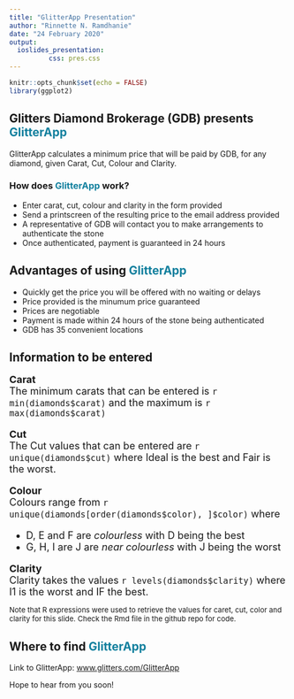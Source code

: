 ```yaml
---
title: "GlitterApp Presentation"
author: "Rinnette N. Ramdhanie"
date: "24 February 2020"
output: 
  ioslides_presentation:
          css: pres.css
---
```


```r
knitr::opts_chunk$set(echo = FALSE)
library(ggplot2)
```

## Glitters Diamond Brokerage (GDB) presents <span style="font-weight:bold; color:#12809E">GlitterApp</span>

GlitterApp calculates a minimum price that will be paid by GDB, for any diamond, given Carat, Cut, Colour and Clarity.

### How does <span style="font-weight:bold; color:#12809E">GlitterApp</span> work?

- Enter carat, cut, colour and clarity in the form provided
- Send a printscreen of the resulting price to the email address provided
- A representative of GDB will contact you to make arrangements to authenticate the stone
- Once authenticated, payment is guaranteed in 24 hours


## Advantages of using <span style="font-weight:bold; color:#12809E">GlitterApp</span>

- Quickly get the price you will be offered with no waiting or delays
- Price provided is the minumum price guaranteed
- Prices are negotiable
- Payment is made within 24 hours of the stone being authenticated
- GDB has 35 convenient locations


## Information to be entered

<font size="4">
**Carat**  
The minimum carats that can be entered is `r min(diamonds$carat)` and the maximum is `r max(diamonds$carat)`

**Cut**  
The Cut values that can be entered are `r unique(diamonds$cut)` where Ideal is the best and Fair is the worst.

**Colour**  
Colours range from `r unique(diamonds[order(diamonds$color), ]$color)` where

- D, E and F are *colourless* with D being the best
- G, H, I are J are *near colourless* with J being the worst 

**Clarity**  
Clarity takes the values `r levels(diamonds$clarity)` where I1 is the worst and IF the best.
</font>

<font size="2">Note that R expressions were used to retrieve the values for caret, cut, color and clarity for this slide.  Check the Rmd file in the github repo for code.</font>

## Where to find <span style="font-weight:bold; color:#12809E">GlitterApp</span>
Link to GlitterApp: <a href="https://niala.shinyapps.io/GlitterApp/">www.glitters.com/GlitterApp</a>

Hope to hear from you soon!
